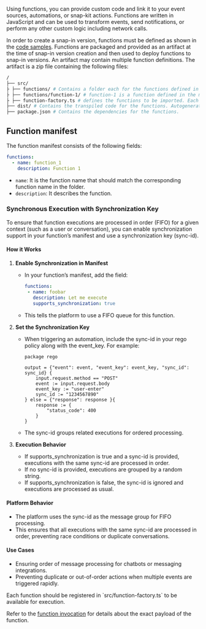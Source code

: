 Using functions, you can provide custom code and link it to your event sources, automations, or snap-kit actions. Functions are written in JavaScript and can be used to transform events, send notifications, or perform any other custom logic including network calls.

In order to create a snap-in version, functions must be defined as shown in the [code samples](/snapin-development/code-samples). Functions are packaged and provided as an artifact at the time of snap-in version creation and then used to deploy functions to snap-in versions. An artifact may contain multiple function definitions. The artifact is a zip file containing the following files:


```bash
/
├── src/
├ ├── functions/ # Contains a folder each for the functions defined in the manifest. The folder name should match the function name in manifest.
├ ├── functions/function-1/ # function-1 is a function defined in the manifest.
├ ├── function-factory.ts # defines the functions to be imported. Each function to be used in the manifest should be included here. Refer to the example for the format.
├── dist/ # Contains the transpiled code for the functions. Autogenerated but should be included in the artifact.
├── package.json # Contains the dependencies for the functions.

```

## Function manifest

The function manifest consists of the following fields:

```yaml
functions:
  - name: function_1
    description: Function 1
```

- `name`: It is the function name that should match the corresponding function name in the folder.
- `description`: It describes the function.

### Synchronous Execution with Synchronization Key

To ensure that function executions are processed in order (FIFO) for a given context (such as a user or conversation), you can enable synchronization support in your function’s manifest and use a synchronization key (sync-id).

#### How it Works

1. **Enable Synchronization in Manifest**
   - In your function’s manifest, add the field:
     ```yaml
     functions:
      - name: foobar
        description: Let me execute
        supports_synchronization: true
     ```
   - This tells the platform to use a FIFO queue for this function.

1. **Set the Synchronization Key**
   - When triggering an automation, include the sync-id in your rego policy along with the event_key. For example:
     ```rego focus
     package rego

     output = {"event": event, "event_key": event_key, "sync_id": sync_id} {
         input.request.method == "POST"
         event := input.request.body
         event_key := "user-enter"
         sync_id := "1234567890"
     } else = {"response": response }{
         response := {
             "status_code": 400
         }
     }
     ```

   - The sync-id groups related executions for ordered processing.


3. **Execution Behavior**
   - If supports_synchronization is true and a sync-id is provided, executions with the same sync-id are processed in order.
   - If no sync-id is provided, executions are grouped by a random string.
   - If supports_synchronization is false, the sync-id is ignored and executions are processed as usual.

#### Platform Behavior

- The platform uses the sync-id as the message group for FIFO processing.
- This ensures that all executions with the same sync-id are processed in order, preventing race conditions or duplicate conversations.

#### Use Cases

- Ensuring order of message processing for chatbots or messaging integrations.
- Preventing duplicate or out-of-order actions when multiple events are triggered rapidly.



<Callout intent="note">
Each function should be registered in `src/function-factory.ts` to be available for execution.
</Callout>

Refer to the [function invocation](/snapin-development/references/function-invocation) for details about the exact payload of the function.
